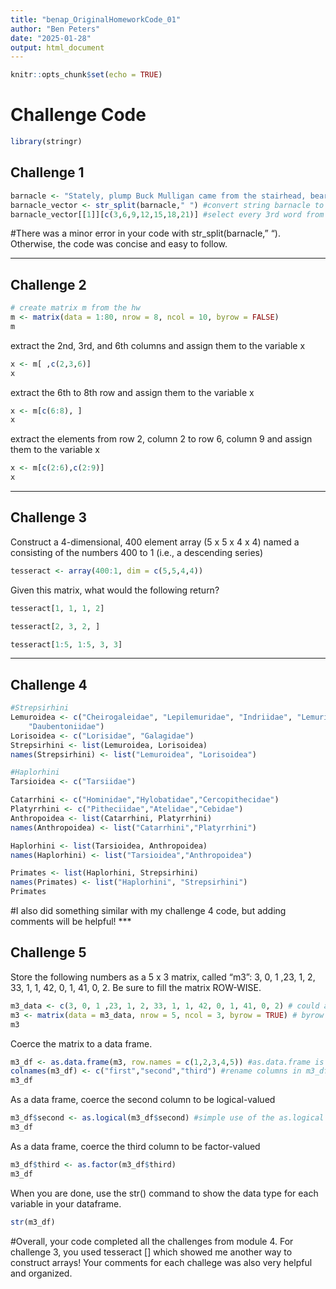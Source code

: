 ```yaml
---
title: "benap_OriginalHomeworkCode_01"
author: "Ben Peters"
date: "2025-01-28"
output: html_document
---
```


```r
knitr::opts_chunk$set(echo = TRUE)
```

# Challenge Code

```r
library(stringr)
```


## Challenge 1

```r
barnacle <- "Stately, plump Buck Mulligan came from the stairhead, bearing a bowl of lather on which a mirror and a razor lay crossed." #input string
barnacle_vector <- str_split(barnacle," ") #convert string barnacle to a vector of individual words
barnacle_vector[[1]][c(3,6,9,12,15,18,21)] #select every 3rd word from barnacle vector
```
#There was a minor error in your code with str_split(barnacle," "). Otherwise, the code was concise and easy to follow. 

***

## Challenge 2

```r
# create matrix m from the hw
m <- matrix(data = 1:80, nrow = 8, ncol = 10, byrow = FALSE)
m
```

extract the 2nd, 3rd, and 6th columns and assign them to the variable x
```r
x <- m[ ,c(2,3,6)]
x
```

extract the 6th to 8th row and assign them to the variable x
```r
x <- m[c(6:8), ]
x
```

extract the elements from row 2, column 2 to row 6, column 9 and assign them to the variable x
```r
x <- m[c(2:6),c(2:9)]
x
```

***

## Challenge 3

Construct a 4-dimensional, 400 element array (5 x 5 x 4 x 4) named a consisting of the numbers 400 to 1 (i.e., a descending series)
```r
tesseract <- array(400:1, dim = c(5,5,4,4))
```


Given this matrix, what would the following return?
```r
tesseract[1, 1, 1, 2]
```
```r
tesseract[2, 3, 2, ]
```
```r
tesseract[1:5, 1:5, 3, 3]
```

***

## Challenge 4

```r
#Strepsirhini
Lemuroidea <- c("Cheirogaleidae", "Lepilemuridae", "Indriidae", "Lemuridae",
    "Daubentoniidae")
Lorisoidea <- c("Lorisidae", "Galagidae")
Strepsirhini <- list(Lemuroidea, Lorisoidea)
names(Strepsirhini) <- list("Lemuroidea", "Lorisoidea")

#Haplorhini
Tarsioidea <- c("Tarsiidae")

Catarrhini <- c("Hominidae","Hylobatidae","Cercopithecidae")
Platyrrhini <- c("Pitheciidae","Atelidae","Cebidae")
Anthropoidea <- list(Catarrhini, Platyrrhini)
names(Anthropoidea) <- list("Catarrhini","Platyrrhini")

Haplorhini <- list(Tarsioidea, Anthropoidea)
names(Haplorhini) <- list("Tarsioidea","Anthropoidea")

Primates <- list(Haplorhini, Strepsirhini)
names(Primates) <- list("Haplorhini", "Strepsirhini")
Primates
```
#I also did something similar with my challenge 4 code, but adding comments will be helpful! 
***

## Challenge 5

Store the following numbers as a 5 x 3 matrix, called “m3”: 3, 0, 1 ,23, 1, 2, 33, 1, 1, 42, 0, 1, 41, 0, 2. Be sure to fill the matrix ROW-WISE.

```r
m3_data <- c(3, 0, 1 ,23, 1, 2, 33, 1, 1, 42, 0, 1, 41, 0, 2) # could also define data in the matrix function itself, but for clarity thought I'd do it here instead
m3 <- matrix(data = m3_data, nrow = 5, ncol = 3, byrow = TRUE) # byrow ensures the matrix is filled in row-wise instead of column-wise
m3
```

Coerce the matrix to a data frame.

```r
m3_df <- as.data.frame(m3, row.names = c(1,2,3,4,5)) #as.data.frame is a base R function that converts an input (here m3) to a dataframe, row names are specified within the function by the row.names bit
colnames(m3_df) <- c("first","second","third") #rename columns in m3_df so they're not just "V1," "V2," etc.
m3_df
```

As a data frame, coerce the second column to be logical-valued

```r
m3_df$second <- as.logical(m3_df$second) #simple use of the as.logical function, using the $ operator to specify the column we're changing
m3_df
```

As a data frame, coerce the third column to be factor-valued


```r
m3_df$third <- as.factor(m3_df$third)
m3_df
```

When you are done, use the str() command to show the data type for each variable in your dataframe.

```r
str(m3_df)
```
#Overall, your code completed all the challenges from module 4. For challenge 3, you used tesseract [] which showed me another way to construct arrays! Your comments for each challege was also very helpful and organized. 
